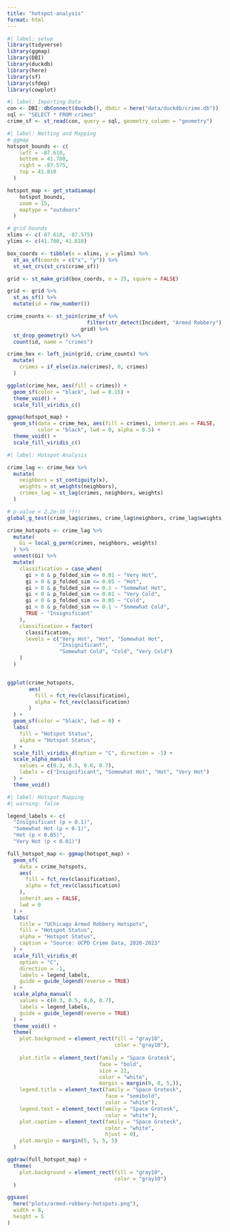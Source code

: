 ```yaml
---
title: "hotspot-analysis"
format: html
---
```


```r
#| label: setup
library(tidyverse)
library(ggmap)
library(DBI)
library(duckdb)
library(here)
library(sf)
library(sfdep)
library(cowplot)
```

```r
#| label: Importing Data
con <- DBI::dbConnect(duckdb(), dbdir = here("data/duckdb/crime.db"))
sql <- "SELECT * FROM crimes"
crime_sf <- st_read(con, query = sql, geometry_column = "geometry")
```

```r
#| label: Netting and Mapping
# ggmap
hotspot_bounds <- c(
    left = -87.610,
    bottom = 41.780,
    right = -87.575,
    top = 41.810
  )

hotspot_map <- get_stadiamap(
    hotspot_bounds, 
    zoom = 15, 
    maptype = "outdoors"
  )

# grid bounds
xlims <- c(-87.610, -87.575)
ylims <- c(41.780, 41.810)

box_coords <- tibble(x = xlims, y = ylims) %>% 
  st_as_sf(coords = c("x", "y")) %>% 
  st_set_crs(st_crs(crime_sf))

grid <- st_make_grid(box_coords, n = 25, square = FALSE)

grid <- grid %>% 
  st_as_sf() %>% 
  mutate(id = row_number())

crime_counts <- st_join(crime_sf %>% 
                          filter(str_detect(Incident, "Armed Robbery")), 
                        grid) %>% 
  st_drop_geometry() %>% 
  count(id, name = "crimes")

crime_hex <- left_join(grid, crime_counts) %>% 
  mutate(
    crimes = if_else(is.na(crimes), 0, crimes)
  )

ggplot(crime_hex, aes(fill = crimes)) + 
  geom_sf(color = "black", lwd = 0.15) +
  theme_void() +
  scale_fill_viridis_c()

ggmap(hotspot_map) +
  geom_sf(data = crime_hex, aes(fill = crimes), inherit.aes = FALSE,
          color = "black", lwd = 0, alpha = 0.5) +
  theme_void() +
  scale_fill_viridis_c()
```

```r
#| label: Hotspot Analysis

crime_lag <- crime_hex %>% 
  mutate(
    neighbors = st_contiguity(x),
    weights = st_weights(neighbors),
    crimes_lag = st_lag(crimes, neighbors, weights)
  )

# p-value < 2.2e-16 !!!!
global_g_test(crime_lag$crimes, crime_lag$neighbors, crime_lag$weights)

crime_hotspots <- crime_lag %>% 
  mutate(
    Gi = local_g_perm(crimes, neighbors, weights)
  ) %>% 
  unnest(Gi) %>% 
  mutate(
    classification = case_when(
      gi > 0 & p_folded_sim <= 0.01 ~ "Very Hot",
      gi > 0 & p_folded_sim <= 0.05 ~ "Hot",
      gi > 0 & p_folded_sim <= 0.1 ~ "Somewhat Hot",
      gi < 0 & p_folded_sim <= 0.01 ~ "Very Cold",
      gi < 0 & p_folded_sim <= 0.05 ~ "Cold",
      gi < 0 & p_folded_sim <= 0.1 ~ "Somewhat Cold",
      TRUE ~ "Insignificant"
    ),
    classification = factor(
      classification,
      levels = c("Very Hot", "Hot", "Somewhat Hot",
                 "Insignificant",
                 "Somewhat Cold", "Cold", "Very Cold")
    )
  ) 


ggplot(crime_hotspots, 
       aes(
         fill = fct_rev(classification),
         alpha = fct_rev(classification)
       )
  ) +
  geom_sf(color = "black", lwd = 0) +
  labs(
    fill = "Hotspot Status",
    alpha = "Hotspot Status",
  ) +
  scale_fill_viridis_d(option = "C", direction = -1) +
  scale_alpha_manual(
    values = c(0.3, 0.5, 0.6, 0.7),
    labels = c("Insignificant", "Somewhat Hot", "Hot", "Very Hot")
  ) +
  theme_void() 

```





```r
#| label: Hotspot Mapping
#| warning: false

legend_labels <- c(
  "Insignificant (p > 0.1)", 
  "Somewhat Hot (p < 0.1)", 
  "Hot (p < 0.05)", 
  "Very Hot (p < 0.01)")

full_hotspot_map <- ggmap(hotspot_map) +
  geom_sf(
    data = crime_hotspots,
    aes(
      fill = fct_rev(classification),
      alpha = fct_rev(classification)
    ),
    inherit.aes = FALSE,
    lwd = 0
  ) +
  labs(
    title = "UChicago Armed Robbery Hotspots",
    fill = "Hotspot Status",
    alpha = "Hotspot Status",
    caption = "Source: UCPD Crime Data, 2020-2023"
  ) +
  scale_fill_viridis_d(
    option = "C", 
    direction = -1,
    labels = legend_labels,
    guide = guide_legend(reverse = TRUE)
  ) +
  scale_alpha_manual(
    values = c(0.3, 0.5, 0.6, 0.7),
    labels = legend_labels,
    guide = guide_legend(reverse = TRUE)
  ) +
  theme_void() +
  theme(
    plot.background = element_rect(fill = "gray10",
                                   color = "gray10"),
    
    plot.title = element_text(family = "Space Grotesk",
                              face = "bold",
                              size = 22,
                              color = "white",
                              margin = margin(0, 0, 5,)),
    legend.title = element_text(family = "Space Grotesk",
                                face = "semibold",
                                color = "white"),
    legend.text = element_text(family = "Space Grotesk",
                                color = "white"),
    plot.caption = element_text(family = "Space Grotesk",
                                color = "white",
                                hjust = 0),
    plot.margin = margin(5, 5, 5, 5)
  )

ggdraw(full_hotspot_map) +
  theme(
    plot.background = element_rect(fill = "gray10",
                                   color = "gray10")
  )

ggsave(
  here("plots/armed-robbery-hotspots.png"), 
  width = 8,
  height = 5
)

```

